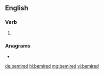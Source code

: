 ==English==

===Verb===
{{head|en|verb form}}

# {{en-past of|bemire}}

===Anagrams===
* {{l|en|berimed}}

[[de:bemired]]
[[hi:bemired]]
[[mg:bemired]]
[[vi:bemired]]